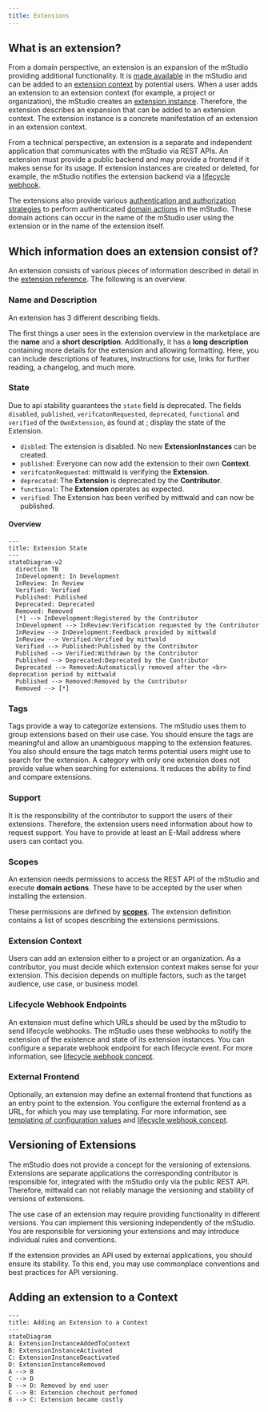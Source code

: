 ```yaml
---
title: Extensions
---
```



## What is an extension?

From a domain perspective, an extension is an expansion of the mStudio providing additional functionality.
It is [made available](../../how-to/create-extension) in the mStudio and can be added to an [extension context](../../glossary/#extension-context) by potential users.
When a user adds an extension to an extension context (for example, a project or organization), the mStudio creates an [extension instance](../../glossary#extension-instance).
Therefore, the extension describes an expansion that can be added to an extension context.
The extension instance is a concrete manifestation of an extension in an extension context.

From a technical perspective, an extension is a separate and independent application that communicates with the mStudio via REST APIs.
An extension must provide a public backend and may provide a frontend if it makes sense for its usage.
If extension instances are created or deleted, for example, the mStudio notifies the extension backend via a [lifecycle webhook](../concepts/lifecycle-webhooks).

The extensions also provide various [authentication and authorization strategies](../concepts/authentication) to perform authenticated [domain actions](../../glossary#domain-action) in the mStudio.
These domain actions can occur in the name of the mStudio user using the extension or in the name of the extension itself.

## Which information does an extension consist of?

An extension consists of various pieces of information described in detail in the [extension reference](../../reference/extensions).
The following is an overview.

### Name and Description

An extension has 3 different describing fields.

The first things a user sees in the extension overview in the marketplace are the **name** and a **short description**.
Additionally, it has a **long description** containing more details for the extension and allowing formatting.
Here, you can include descriptions of features, instructions for use, links for further reading, a changelog, and much more.

### State

Due to api stability guarantees the `state` field is deprecated.
The fields `disabled`, `published`, `verifcatonRequested`, `deprecated`, `functional` and `verified` of the `OwnExtension`,
as found at <OperationLink operation="extension-get-own-extension" />; display the state of the Extension.

- `disbled`: The extension is disabled. No new **ExtensionInstances** can be created.
- `published`: Everyone can now add the extension to their own **Context**.
- `verifcatonRequested`: mittwald is verifying the **Extension**.
- `deprecated`: The **Extension** is deprecated by the **Contributor**.
- `functional`: The **Extension** operates as expected.
- `verified`: The Extension has been verified by mittwald and can now be published.

#### Overview

```mermaid
---
title: Extension State
---
stateDiagram-v2
  direction TB
  InDevelopment: In Development
  InReview: In Review
  Verified: Verified
  Published: Published
  Deprecated: Deprecated
  Removed: Removed
  [*] --> InDevelopment:Registered by the Contributor
  InDevelopment --> InReview:Verification requested by the Contributor
  InReview --> InDevelopment:Feedback provided by mittwald
  InReview --> Verified:Verified by mittwald
  Verified --> Published:Published by the Contributor
  Published --> Verified:Withdrawn by the Contributor
  Published --> Deprecated:Deprecated by the Contributor
  Deprecated --> Removed:Automatically removed after the <br> deprecation period by mittwald
  Published --> Removed:Removed by the Contributor
  Removed --> [*]
```

### Tags

Tags provide a way to categorize extensions.
The mStudio uses them to group extensions based on their use case.
You should ensure the tags are meaningful and allow an unambiguous mapping to the extension features.
You also should ensure the tags match terms potential users might use to search for the extension.
A category with only one extension does not provide value when searching for extensions.
It reduces the ability to find and compare extensions.

### Support

It is the responsibility of the contributor to support the users of their extensions.
Therefore, the extension users need information about how to request support.
You have to provide at least an E-Mail address where users can contact you.

### Scopes

An extension needs permissions to access the REST API of the mStudio and execute **domain actions**.
These have to be accepted by the user when installing the extension.

These permissions are defined by [**scopes**](../concepts/scopes).
The extension definition contains a list of scopes describing the extensions permissions.

### Extension Context

Users can add an extension either to a project or an organization.
As a contributor, you must decide which extension context makes sense for your extension.
This decision depends on multiple factors, such as the target audience, use case, or business model.

### Lifecycle Webhook Endpoints

An extension must define which URLs should be used by the mStudio to send lifecycle webhooks.
The mStudio uses these webhooks to notify the extension of the existence and state of its extension instances.
You can configure a separate webhook endpoint for each lifecycle event.
For more information, see [lifecycle webhook concept](../concepts/lifecycle-webhooks).

### External Frontend

Optionally, an extension may define an external frontend that functions as an entry point to the extension.
You configure the external frontend as a URL, for which you may use templating.
For more information, see [templating of configuration values](../concepts/templating) and [lifecycle webhook concept](../concepts/lifecycle-webhooks).

## Versioning of Extensions

The mStudio does not provide a concept for the versioning of extensions.
Extensions are separate applications the corresponding contributor is responsible for, integrated with the mStudio only via the public REST API.
Therefore, mittwald can not reliably manage the versioning and stability of versions of extensions.

The use case of an extension may require providing functionality in different versions.
You can implement this versioning independently of the mStudio.
You are responsible for versioning your extensions and may introduce individual rules and conventions.

If the extension provides an API used by external applications, you should ensure its stability.
To this end, you may use commonplace conventions and best practices for API versioning.

## Adding an extension to a Context

```mermaid
---
title: Adding an Extension to a Context
---
stateDiagram
A: ExtensionInstanceAddedToContext
B: ExtensionInstanceActivated
C: ExtensionInstanceDeactivated
D: ExtensionInstanceRemoved
A --> B
C --> D
B --> D: Removed by end user
C --> B: Extension chechout perfomed
B --> C: Extension became costly
```
